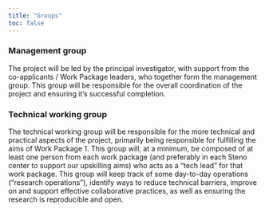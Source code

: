 ```yaml
---
title: "Groups"
toc: false
---
```


### Management group

The project will be led by the principal investigator, with support from
the co-applicants / Work Package leaders, who together form the
management group. This group will be responsible for the overall
coordination of the project and ensuring it's successful completion.

### Technical working group

The technical working group will be responsible for the more technical
and practical aspects of the project, primarily being responsible for
fulfilling the aims of Work Package 1. This group will, at a minimum, be
composed of at least one person from each work package (and preferably
in each Steno center to support our upskilling aims) who acts as a "tech
lead" for that work package. This group will keep track of some
day-to-day operations ("research operations"), identify ways to reduce
technical barriers, improve on and support effective collaborative
practices, as well as ensuring the research is reproducible and open.
